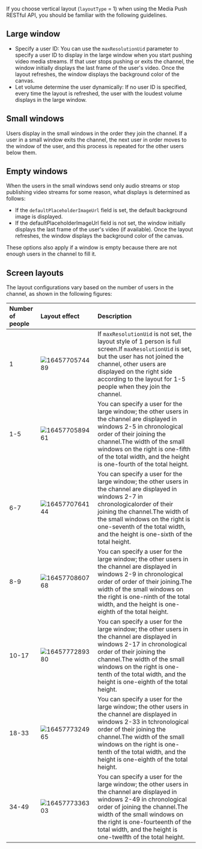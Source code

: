 
If you choose vertical layout (`layoutType` = 1) when using the Media Push RESTful API, you should be familiar with the following guidelines.

## Large window

- Specify a user ID:
  You can use the `maxResolutionUid` parameter to specify a user ID to display in the large window when you start pushing video media streams. If that user stops pushing or exits the channel, the window initially displays the last frame of the user's video. Once the layout refreshes, the window displays the background color of the canvas.
- Let volume determine the user dynamically:
  If no user ID is specified, every time the layout is refreshed, the user with the loudest volume displays in the large window.

## Small windows

Users display in the small windows in the order they join the channel. If a user in a small window exits the channel, the next user in order moves to the window of the user, and this process is repeated for the other users below them.

## Empty windows

When the users in the small windows send only audio streams or stop publishing video streams for some reason, what displays is determined as follows:

- If the `defaultPlaceholderImageUrl` field is set, the default background image is displayed.
- If the defaultPlaceholderImageUrl field is not set, the window initially displays the last frame of the user's video (if available). Once the layout refreshes, the window displays the background color of the canvas.

<div class="alert note"> These options also apply if a window is empty because there are not enough users in the channel to fill it.</div>

## Screen layouts

The layout configurations vary based on the number of users in the channel, as shown in the following figures:

| Number of people | Layout effect                                                | Description                                                  |
| :--------------- | :----------------------------------------------------------- | :----------------------------------------------------------- |
| 1                |![1645770574489](https://web-cdn.agora.io/docs-files/1645770574489) | If `maxResolutionUid` is not set, the layout style of 1 person is full screen.If `maxResolutionUid` is set, but the user has not joined the channel, other users are displayed on the right side according to the layout for 1-5 people when they join the channel. |
| 1-5              | ![1645770589461](https://web-cdn.agora.io/docs-files/1645770589461) | You can specify a user for the large window; the other users in the channel are displayed in windows 2-5 in chronological order of their joining the channel.The width of the small windows on the right is one-fifth of the total width, and the height is one-fourth of the total height. |
| 6-7              | ![1645770764144](https://web-cdn.agora.io/docs-files/1645770764144) | You can specify a user for the large window; the other users in the channel are displayed in windows 2-7 in chronologicalorder of their joining the channel.The width of the small windows on the right is one-seventh of the total width, and the height is one-sixth of the total height. |
| 8-9              |![1645770860768](https://web-cdn.agora.io/docs-files/1645770860768) | You can specify a user for the large window; the other users in the channel are displayed in windows 2-9 in chronological order of order of their joining.The width of the small windows on the right is one-ninth of the total width, and the height is one-eighth of the total height. |
| 10-17            | ![1645777289380](https://web-cdn.agora.io/docs-files/1645777289380) | You can specify a user for the large window; the other users in the channel are displayed in windows 2-17 in chronological order of their joining the channel.The width of the small windows on the right is one-tenth of the total width, and the height is one-eighth of the total height. |
| 18-33            | ![1645777324965](https://web-cdn.agora.io/docs-files/1645777324965)| You can specify a user for the large window; the other users in the channel are displayed in windows 2-33 in tchronological order of their joining the channel.The width of the small windows on the right is one-tenth of the total width, and the height is one-eighth of the total height. |
| 34-49            | ![1645777336303](https://web-cdn.agora.io/docs-files/1645777336303) | You can specify a user for the large window; the other users in the channel are displayed in windows 2-49 in chronological order of joining the channel.The width of the small windows on the right is one-fourteenth of the total width, and the height is one-twelfth of the total height. |